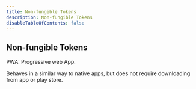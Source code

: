 ```yaml
---
title: Non-fungible Tokens
description: Non-fungible Tokens
disableTableOfContents: false
---
```


## Non-fungible Tokens

PWA: Progressive web App.

Behaves in a similar way to native apps, but does not require downloading from app or play store.
